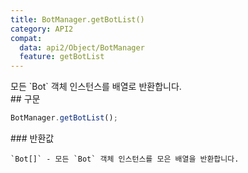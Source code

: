```yaml
---
title: BotManager.getBotList()
category: API2
compat:
  data: api2/Object/BotManager
  feature: getBotList
---
```


<Section>
  모든 `Bot` 객체 인스턴스를 배열로 반환합니다.
</Section>
<Section>
  ## 구문

  ~~~js
  BotManager.getBotList();
  ~~~

  <Section>
    ### 반환값

    `Bot[]` - 모든 `Bot` 객체 인스턴스를 모은 배열을 반환합니다.
  </Section>
</Section>